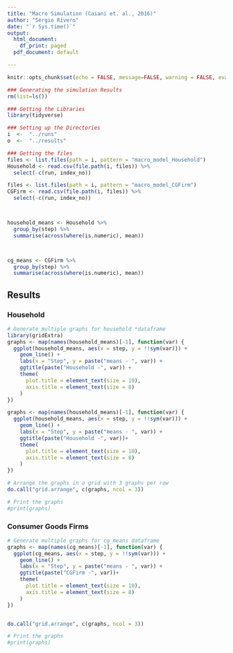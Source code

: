 ```yaml
---
title: "Macro Simulation (Caiani et. al., 2016)"
author: "Sérgio Rivero"
date: "`r Sys.time()`"
output:
  html_document:
    df_print: paged
  pdf_document: default

---
```




```r

knitr::opts_chunk$set(echo = FALSE, message=FALSE, warning = FALSE, eval = TRUE)

### Generating the simulation Results
rm(list=ls())
```



```r

### Getting the Libraries
library(tidyverse)

```


```r

### Setting up the Directories
i  <-  "../runs"
o  <-  "../results"
```



```r

### Getting the files 
files <- list.files(path = i, pattern = "macro_model_Household")
Household <- read.csv(file.path(i, files)) %>%
  select(-c(run, index_no))

files <- list.files(path = i, pattern = "macro_model_CGFirm")
CGFirm <- read.csv(file.path(i, files)) %>%
  select(-c(run, index_no))




```



```r


household_means <- Household %>%
  group_by(step) %>%
  summarise(across(where(is.numeric), mean))



cg_means <- CGFirm %>%
  group_by(step) %>%
  summarise(across(where(is.numeric), mean))
```


## Results



### Household

```r
# Generate multiple graphs for household *dataframe
library(gridExtra)
graphs <- map(names(household_means)[-1], function(var) {
  ggplot(household_means, aes(x = step, y = !!sym(var))) +
    geom_line() +
    labs(x = "Step", y = paste("means - ", var)) +
    ggtitle(paste("Household -", var)) +
    theme(
      plot.title = element_text(size = 10),
      axis.title = element_text(size = 8)
    )
})

graphs <- map(names(household_means)[-1], function(var) {
  ggplot(household_means, aes(x = step, y = !!sym(var))) +
    geom_line() +
    labs(x = "Step", y = paste("means - ", var)) +
    ggtitle(paste("Household -", var))+
    theme(
      plot.title = element_text(size = 10),
      axis.title = element_text(size = 8)
    )
})

# Arrange the graphs in a grid with 3 graphs per row
do.call("grid.arrange", c(graphs, ncol = 3))

# Print the graphs
#print(graphs)
```


### Consumer Goods Firms


```r
# Generate multiple graphs for cg_means dataframe
graphs <- map(names(cg_means)[-1], function(var) {
  ggplot(cg_means, aes(x = step, y = !!sym(var))) +
    geom_line() +
    labs(x = "Step", y = paste("means - ", var)) +
    ggtitle(paste("CGFirm -", var))+
    theme(
      plot.title = element_text(size = 10),
      axis.title = element_text(size = 8)
    )
})


do.call("grid.arrange", c(graphs, ncol = 3))

# Print the graphs
#print(graphs)




```

